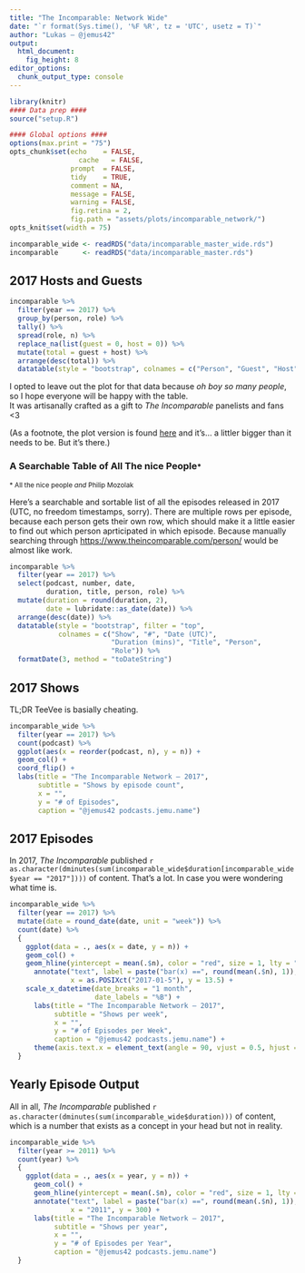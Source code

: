 ```yaml
---
title: "The Incomparable: Network Wide"
date: "`r format(Sys.time(), '%F %R', tz = 'UTC', usetz = T)`"
author: "Lukas — @jemus42"
output: 
  html_document:
    fig_height: 8
editor_options: 
  chunk_output_type: console
---
```


```r
library(knitr)
#### Data prep ####
source("setup.R")

#### Global options ####
options(max.print = "75")
opts_chunk$set(echo    = FALSE,
	             cache   = FALSE,
               prompt  = FALSE,
               tidy    = TRUE,
               comment = NA,
               message = FALSE,
               warning = FALSE,
               fig.retina = 2,
               fig.path = "assets/plots/incomparable_network/")
opts_knit$set(width = 75)

incomparable_wide <- readRDS("data/incomparable_master_wide.rds")
incomparable      <- readRDS("data/incomparable_master.rds")
```

## 2017 Hosts and Guests

```r
incomparable %>% 
  filter(year == 2017) %>%
  group_by(person, role) %>%
  tally() %>%
  spread(role, n) %>% 
  replace_na(list(guest = 0, host = 0)) %>%
  mutate(total = guest + host) %>%
  arrange(desc(total)) %>%
  datatable(style = "bootstrap", colnames = c("Person", "Guest", "Host", "Total Appearances"))
```

I opted to leave out the plot for that data because *oh boy so many people*, so I hope everyone will be happy with the table.  
It was artisanally crafted as a gift to *The Incomparable* panelists and fans <3

(As a footnote, the plot version is found [here](https://dump.jemu.name/incomparable_panelists_2017.png) and it's... a littler bigger than it needs to be. But it's there.)


### A Searchable Table of All The nice People<small>*</small>

<small>* All the nice people _and_ Philip Mozolak</small>

Here's a searchable and sortable list of all the episodes released in 2017 (UTC, no freedom timestamps, sorry). There are multiple rows per episode, because each person gets their own row, which should make it a little easier to find out which person aprticipated in which episode. Because manually searching through <https://www.theincomparable.com/person/> would be almost like work.

```r
incomparable %>% 
  filter(year == 2017) %>%
  select(podcast, number, date, 
         duration, title, person, role) %>%
  mutate(duration = round(duration, 2),
         date = lubridate::as_date(date)) %>%
  arrange(desc(date)) %>%
  datatable(style = "bootstrap", filter = "top",
            colnames = c("Show", "#", "Date (UTC)",
                         "Duration (mins)", "Title", "Person", 
                         "Role")) %>%
  formatDate(3, method = "toDateString")
```

## 2017 Shows

TL;DR TeeVee is basially cheating.

```r
incomparable_wide %>%
  filter(year == 2017) %>%
  count(podcast) %>%
  ggplot(aes(x = reorder(podcast, n), y = n)) +
  geom_col() +
  coord_flip() +
  labs(title = "The Incomparable Network — 2017",
       subtitle = "Shows by episode count",
       x = "",
       y = "# of Episodes",
       caption = "@jemus42 podcasts.jemu.name")
```

## 2017 Episodes

In 2017, *The Incomparable* published `r as.character(dminutes(sum(incomparable_wide$duration[incomparable_wide$year == "2017"])))` of content. That's a lot. In case you were wondering what time is.

```r
incomparable_wide %>%
  filter(year == 2017) %>%
  mutate(date = round_date(date, unit = "week")) %>%
  count(date) %>%
  {
    ggplot(data = ., aes(x = date, y = n)) +
    geom_col() +
    geom_hline(yintercept = mean(.$n), color = "red", size = 1, lty = "dotdash") +
      annotate("text", label = paste("bar(x) ==", round(mean(.$n), 1)), parse = TRUE,
               x = as.POSIXct("2017-01-5"), y = 13.5) +
    scale_x_datetime(date_breaks = "1 month",
                     date_labels = "%B") +
      labs(title = "The Incomparable Network — 2017",
           subtitle = "Shows per week",
           x = "",
           y = "# of Episodes per Week",
           caption = "@jemus42 podcasts.jemu.name") +
      theme(axis.text.x = element_text(angle = 90, vjust = 0.5, hjust = 1))
  }
```

## Yearly Episode Output

All in all, *The Incomparable* published `r as.character(dminutes(sum(incomparable_wide$duration)))` of content, which is a number that exists as a concept in your head but not in reality.

```r
incomparable_wide %>%
  filter(year >= 2011) %>%
  count(year) %>%
  {
    ggplot(data = ., aes(x = year, y = n)) +
      geom_col() +
      geom_hline(yintercept = mean(.$n), color = "red", size = 1, lty = "dotdash") +
      annotate("text", label = paste("bar(x) ==", round(mean(.$n), 1)), parse = TRUE,
               x = "2011", y = 300) +
      labs(title = "The Incomparable Network — 2017",
           subtitle = "Shows per year",
           x = "",
           y = "# of Episodes per Year",
           caption = "@jemus42 podcasts.jemu.name")
  }
```

